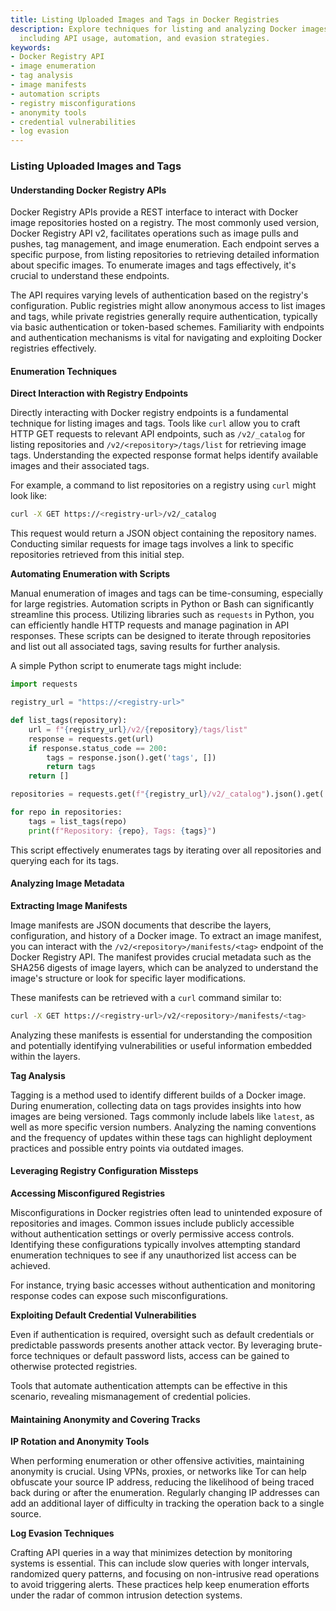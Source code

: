 ```yaml
---
title: Listing Uploaded Images and Tags in Docker Registries
description: Explore techniques for listing and analyzing Docker images and tags,
  including API usage, automation, and evasion strategies.
keywords:
- Docker Registry API
- image enumeration
- tag analysis
- image manifests
- automation scripts
- registry misconfigurations
- anonymity tools
- credential vulnerabilities
- log evasion
---
```


### Listing Uploaded Images and Tags

#### Understanding Docker Registry APIs

Docker Registry APIs provide a REST interface to interact with Docker image repositories hosted on a registry. The most commonly used version, Docker Registry API v2, facilitates operations such as image pulls and pushes, tag management, and image enumeration. Each endpoint serves a specific purpose, from listing repositories to retrieving detailed information about specific images. To enumerate images and tags effectively, it's crucial to understand these endpoints.

The API requires varying levels of authentication based on the registry's configuration. Public registries might allow anonymous access to list images and tags, while private registries generally require authentication, typically via basic authentication or token-based schemes. Familiarity with endpoints and authentication mechanisms is vital for navigating and exploiting Docker registries effectively.

#### Enumeration Techniques

**Direct Interaction with Registry Endpoints**

Directly interacting with Docker registry endpoints is a fundamental technique for listing images and tags. Tools like `curl` allow you to craft HTTP GET requests to relevant API endpoints, such as `/v2/_catalog` for listing repositories and `/v2/<repository>/tags/list` for retrieving image tags. Understanding the expected response format helps identify available images and their associated tags.

For example, a command to list repositories on a registry using `curl` might look like:

```bash
curl -X GET https://<registry-url>/v2/_catalog
```

This request would return a JSON object containing the repository names. Conducting similar requests for image tags involves a link to specific repositories retrieved from this initial step.

**Automating Enumeration with Scripts**

Manual enumeration of images and tags can be time-consuming, especially for large registries. Automation scripts in Python or Bash can significantly streamline this process. Utilizing libraries such as `requests` in Python, you can efficiently handle HTTP requests and manage pagination in API responses. These scripts can be designed to iterate through repositories and list out all associated tags, saving results for further analysis.

A simple Python script to enumerate tags might include:

```python
import requests

registry_url = "https://<registry-url>"

def list_tags(repository):
    url = f"{registry_url}/v2/{repository}/tags/list"
    response = requests.get(url)
    if response.status_code == 200:
        tags = response.json().get('tags', [])
        return tags
    return []

repositories = requests.get(f"{registry_url}/v2/_catalog").json().get('repositories', [])

for repo in repositories:
    tags = list_tags(repo)
    print(f"Repository: {repo}, Tags: {tags}")
```

This script effectively enumerates tags by iterating over all repositories and querying each for its tags.

#### Analyzing Image Metadata

**Extracting Image Manifests**

Image manifests are JSON documents that describe the layers, configuration, and history of a Docker image. To extract an image manifest, you can interact with the `/v2/<repository>/manifests/<tag>` endpoint of the Docker Registry API. The manifest provides crucial metadata such as the SHA256 digests of image layers, which can be analyzed to understand the image's structure or look for specific layer modifications.

These manifests can be retrieved with a `curl` command similar to:

```bash
curl -X GET https://<registry-url>/v2/<repository>/manifests/<tag>
```

Analyzing these manifests is essential for understanding the composition and potentially identifying vulnerabilities or useful information embedded within the layers.

**Tag Analysis**

Tagging is a method used to identify different builds of a Docker image. During enumeration, collecting data on tags provides insights into how images are being versioned. Tags commonly include labels like `latest`, as well as more specific version numbers. Analyzing the naming conventions and the frequency of updates within these tags can highlight deployment practices and possible entry points via outdated images.

#### Leveraging Registry Configuration Missteps

**Accessing Misconfigured Registries**

Misconfigurations in Docker registries often lead to unintended exposure of repositories and images. Common issues include publicly accessible without authentication settings or overly permissive access controls. Identifying these configurations typically involves attempting standard enumeration techniques to see if any unauthorized list access can be achieved.

For instance, trying basic accesses without authentication and monitoring response codes can expose such misconfigurations.

**Exploiting Default Credential Vulnerabilities**

Even if authentication is required, oversight such as default credentials or predictable passwords presents another attack vector. By leveraging brute-force techniques or default password lists, access can be gained to otherwise protected registries.

Tools that automate authentication attempts can be effective in this scenario, revealing mismanagement of credential policies.

#### Maintaining Anonymity and Covering Tracks

**IP Rotation and Anonymity Tools**

When performing enumeration or other offensive activities, maintaining anonymity is crucial. Using VPNs, proxies, or networks like Tor can help obfuscate your source IP address, reducing the likelihood of being traced back during or after the enumeration. Regularly changing IP addresses can add an additional layer of difficulty in tracking the operation back to a single source.

**Log Evasion Techniques**

Crafting API queries in a way that minimizes detection by monitoring systems is essential. This can include slow queries with longer intervals, randomized query patterns, and focusing on non-intrusive read operations to avoid triggering alerts. These practices help keep enumeration efforts under the radar of common intrusion detection systems.